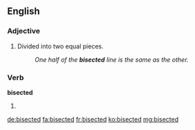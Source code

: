 ==English==

===Adjective===
{{en-adj|-}}

# Divided into two equal pieces.
#: ''One half of the '''bisected''' line is the same as the other.''

===Verb===
'''bisected'''

# {{past of|bisect}}

[[de:bisected]]
[[fa:bisected]]
[[fr:bisected]]
[[ko:bisected]]
[[mg:bisected]]